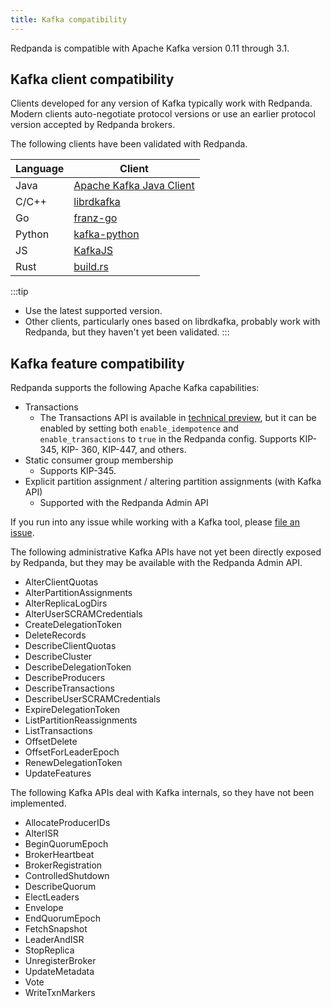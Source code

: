 ```yaml
---
title: Kafka compatibility
---
```


Redpanda is compatible with Apache Kafka version 0.11 through 3.1.  

## Kafka client compatibility

Clients developed for any version of Kafka typically work with Redpanda. Modern clients auto-negotiate protocol versions or use an earlier protocol version accepted by Redpanda brokers.

The following clients have been validated with Redpanda.

| Language | Client | 
| -------- | ------ | 
| Java | [Apache Kafka Java Client](https://github.com/apache/kafka) | 
| C/C++ | [librdkafka](https://github.com/edenhill/librdkafka) | 
| Go | [franz-go](https://github.com/twmb/franz-go) | 
| Python | [kafka-python](https://pypi.org/project/kafka-python) |
| JS | [KafkaJS](https://kafka.js.org) | 
| Rust | [build.rs](https://github.com/kafka-rust/kafka-rust) | 

:::tip
* Use the latest supported version.
* Other clients, particularly ones based on librdkafka, probably work with Redpanda, but they haven't yet been validated.
:::

## Kafka feature compatibility 

Redpanda supports the following Apache Kafka capabilities:

* Transactions
    * The Transactions API is available in [technical preview](/docs/core/introduction/tech-preview), but it can be enabled by setting both `enable_idempotence` and `enable_transactions` to `true` in the Redpanda config. Supports KIP-345, KIP- 360, KIP-447, and others.
* Static consumer group membership
  *  Supports KIP-345.
* Explicit partition assignment / altering partition assignments (with Kafka API)
    * Supported with the Redpanda Admin API
  
<!--- * Client quotas for bandwidth and request rate
    * Planned for a future release
* Follower fetching
    * Planned for a future release
* Deleting records
    * Planned for a future release --->

If you run into any issue while working with a Kafka tool, please [file an issue](https://github.com/redpanda-data/redpanda/issues/new).

The following administrative Kafka APIs have not yet been directly exposed by Redpanda, but they may be available with the Redpanda Admin API. 

* AlterClientQuotas
* AlterPartitionAssignments
* AlterReplicaLogDirs
* AlterUserSCRAMCredentials
* CreateDelegationToken
* DeleteRecords
* DescribeClientQuotas
* DescribeCluster
* DescribeDelegationToken
* DescribeProducers
* DescribeTransactions
* DescribeUserSCRAMCredentials
* ExpireDelegationToken
* ListPartitionReassignments
* ListTransactions
* OffsetDelete
* OffsetForLeaderEpoch
* RenewDelegationToken
* UpdateFeatures

The following Kafka APIs deal with Kafka internals, so they have not been implemented.

* AllocateProducerIDs
* AlterISR
* BeginQuorumEpoch
* BrokerHeartbeat
* BrokerRegistration
* ControlledShutdown
* DescribeQuorum
* ElectLeaders
* Envelope
* EndQuorumEpoch
* FetchSnapshot
* LeaderAndISR
* StopReplica
* UnregisterBroker
* UpdateMetadata
* Vote
* WriteTxnMarkers
